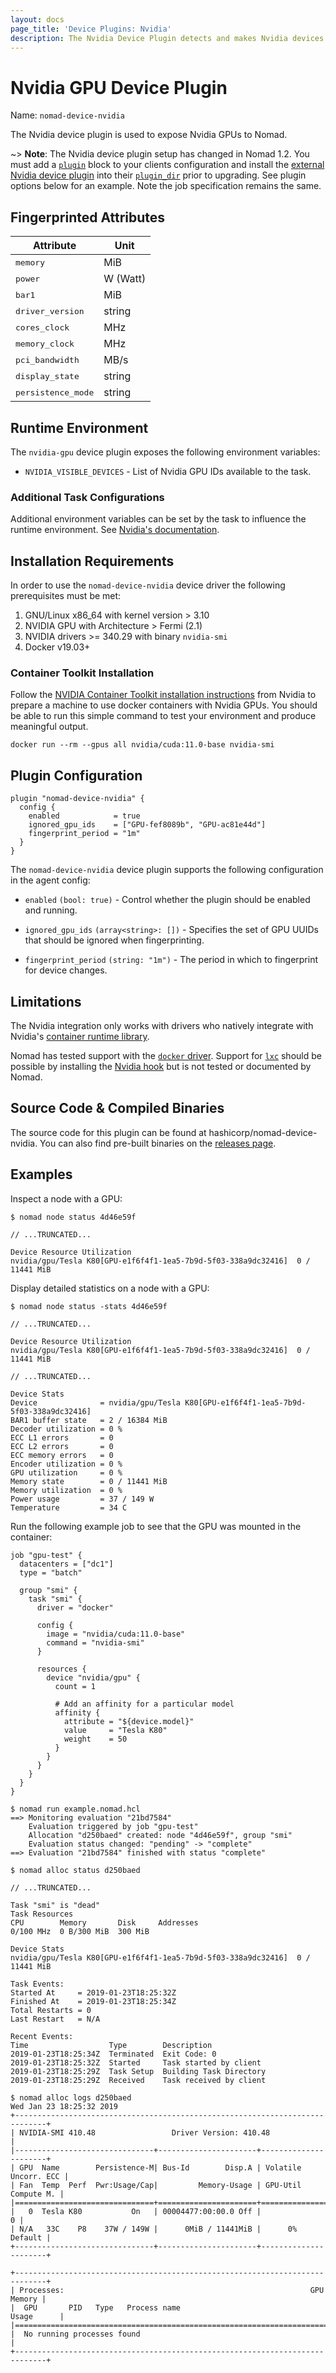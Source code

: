 ```yaml
---
layout: docs
page_title: 'Device Plugins: Nvidia'
description: The Nvidia Device Plugin detects and makes Nvidia devices available to tasks.
---
```


# Nvidia GPU Device Plugin

Name: `nomad-device-nvidia`

The Nvidia device plugin is used to expose Nvidia GPUs to Nomad.

~> **Note**: The Nvidia device plugin setup has changed in Nomad 1.2. You must
add a [`plugin`] block to your clients configuration and install the
[external Nvidia device plugin][nvidia_plugin_download] into their
[`plugin_dir`] prior to upgrading. See plugin options below for an example.
Note the job specification remains the same.

## Fingerprinted Attributes

<table>
  <thead>
    <tr>
      <th>Attribute</th>
      <th>Unit</th>
    </tr>
  </thead>
  <tbody>
    <tr>
      <td>
        <tt>memory</tt>
      </td>
      <td>MiB</td>
    </tr>
    <tr>
      <td>
        <tt>power</tt>
      </td>
      <td>W (Watt)</td>
    </tr>
    <tr>
      <td>
        <tt>bar1</tt>
      </td>
      <td>MiB</td>
    </tr>
    <tr>
      <td>
        <tt>driver_version</tt>
      </td>
      <td>string</td>
    </tr>
    <tr>
      <td>
        <tt>cores_clock</tt>
      </td>
      <td>MHz</td>
    </tr>
    <tr>
      <td>
        <tt>memory_clock</tt>
      </td>
      <td>MHz</td>
    </tr>
    <tr>
      <td>
        <tt>pci_bandwidth</tt>
      </td>
      <td>MB/s</td>
    </tr>
    <tr>
      <td>
        <tt>display_state</tt>
      </td>
      <td>string</td>
    </tr>
    <tr>
      <td>
        <tt>persistence_mode</tt>
      </td>
      <td>string</td>
    </tr>
  </tbody>
</table>

## Runtime Environment

The `nvidia-gpu` device plugin exposes the following environment variables:

- `NVIDIA_VISIBLE_DEVICES` - List of Nvidia GPU IDs available to the task.

### Additional Task Configurations

Additional environment variables can be set by the task to influence the runtime
environment. See [Nvidia's
documentation](https://github.com/NVIDIA/nvidia-container-runtime#environment-variables-oci-spec).

## Installation Requirements

In order to use the `nomad-device-nvidia` device driver the following prerequisites must be met:

1. GNU/Linux x86_64 with kernel version > 3.10
2. NVIDIA GPU with Architecture > Fermi (2.1)
3. NVIDIA drivers >= 340.29 with binary `nvidia-smi`
4. Docker v19.03+

### Container Toolkit Installation

Follow the [NVIDIA Container Toolkit installation instructions][nvidia_container_toolkit]
from Nvidia to prepare a machine to use docker containers with Nvidia GPUs. You should
be able to run this simple command to test your environment and produce meaningful
output.

```shell
docker run --rm --gpus all nvidia/cuda:11.0-base nvidia-smi
```


## Plugin Configuration

```hcl
plugin "nomad-device-nvidia" {
  config {
    enabled            = true
    ignored_gpu_ids    = ["GPU-fef8089b", "GPU-ac81e44d"]
    fingerprint_period = "1m"
  }
}
```

The `nomad-device-nvidia` device plugin supports the following configuration in the agent
config:

- `enabled` `(bool: true)` - Control whether the plugin should be enabled and running.

- `ignored_gpu_ids` `(array<string>: [])` - Specifies the set of GPU UUIDs that
  should be ignored when fingerprinting.

- `fingerprint_period` `(string: "1m")` - The period in which to fingerprint for
  device changes.

## Limitations

The Nvidia integration only works with drivers who natively integrate with
Nvidia's [container runtime
library](https://github.com/NVIDIA/libnvidia-container).

Nomad has tested support with the [`docker` driver][docker-driver]. Support for
[`lxc`][lxc-driver] should be possible by installing the [Nvidia hook][nvidia_hook]
but is not tested or documented by Nomad.

## Source Code & Compiled Binaries

The source code for this plugin can be found at hashicorp/nomad-device-nvidia. You
can also find pre-built binaries on the [releases page][nvidia_plugin_download].

## Examples

Inspect a node with a GPU:

```shell-session
$ nomad node status 4d46e59f

// ...TRUNCATED...

Device Resource Utilization
nvidia/gpu/Tesla K80[GPU-e1f6f4f1-1ea5-7b9d-5f03-338a9dc32416]  0 / 11441 MiB
```

Display detailed statistics on a node with a GPU:

```shell-session
$ nomad node status -stats 4d46e59f

// ...TRUNCATED...

Device Resource Utilization
nvidia/gpu/Tesla K80[GPU-e1f6f4f1-1ea5-7b9d-5f03-338a9dc32416]  0 / 11441 MiB

// ...TRUNCATED...

Device Stats
Device              = nvidia/gpu/Tesla K80[GPU-e1f6f4f1-1ea5-7b9d-5f03-338a9dc32416]
BAR1 buffer state   = 2 / 16384 MiB
Decoder utilization = 0 %
ECC L1 errors       = 0
ECC L2 errors       = 0
ECC memory errors   = 0
Encoder utilization = 0 %
GPU utilization     = 0 %
Memory state        = 0 / 11441 MiB
Memory utilization  = 0 %
Power usage         = 37 / 149 W
Temperature         = 34 C
```

Run the following example job to see that the GPU was mounted in the
container:

```hcl
job "gpu-test" {
  datacenters = ["dc1"]
  type = "batch"

  group "smi" {
    task "smi" {
      driver = "docker"

      config {
        image = "nvidia/cuda:11.0-base"
        command = "nvidia-smi"
      }

      resources {
        device "nvidia/gpu" {
          count = 1

          # Add an affinity for a particular model
          affinity {
            attribute = "${device.model}"
            value     = "Tesla K80"
            weight    = 50
          }
        }
      }
    }
  }
}
```

```shell-session
$ nomad run example.nomad.hcl
==> Monitoring evaluation "21bd7584"
    Evaluation triggered by job "gpu-test"
    Allocation "d250baed" created: node "4d46e59f", group "smi"
    Evaluation status changed: "pending" -> "complete"
==> Evaluation "21bd7584" finished with status "complete"

$ nomad alloc status d250baed

// ...TRUNCATED...

Task "smi" is "dead"
Task Resources
CPU        Memory       Disk     Addresses
0/100 MHz  0 B/300 MiB  300 MiB

Device Stats
nvidia/gpu/Tesla K80[GPU-e1f6f4f1-1ea5-7b9d-5f03-338a9dc32416]  0 / 11441 MiB

Task Events:
Started At     = 2019-01-23T18:25:32Z
Finished At    = 2019-01-23T18:25:34Z
Total Restarts = 0
Last Restart   = N/A

Recent Events:
Time                  Type        Description
2019-01-23T18:25:34Z  Terminated  Exit Code: 0
2019-01-23T18:25:32Z  Started     Task started by client
2019-01-23T18:25:29Z  Task Setup  Building Task Directory
2019-01-23T18:25:29Z  Received    Task received by client

$ nomad alloc logs d250baed
Wed Jan 23 18:25:32 2019
+-----------------------------------------------------------------------------+
| NVIDIA-SMI 410.48                 Driver Version: 410.48                    |
|-------------------------------+----------------------+----------------------+
| GPU  Name        Persistence-M| Bus-Id        Disp.A | Volatile Uncorr. ECC |
| Fan  Temp  Perf  Pwr:Usage/Cap|         Memory-Usage | GPU-Util  Compute M. |
|===============================+======================+======================|
|   0  Tesla K80           On   | 00004477:00:00.0 Off |                    0 |
| N/A   33C    P8    37W / 149W |      0MiB / 11441MiB |      0%      Default |
+-------------------------------+----------------------+----------------------+

+-----------------------------------------------------------------------------+
| Processes:                                                       GPU Memory |
|  GPU       PID   Type   Process name                             Usage      |
|=============================================================================|
|  No running processes found                                                 |
+-----------------------------------------------------------------------------+
```


[docker-driver]: /nomad/docs/drivers/docker 'Nomad docker Driver'
[exec-driver]: /nomad/docs/drivers/exec 'Nomad exec Driver'
[java-driver]: /nomad/docs/drivers/java 'Nomad java Driver'
[lxc-driver]: /nomad/plugins/drivers/community/lxc 'Nomad lxc Driver'
[`plugin`]: /nomad/docs/configuration/plugin
[`plugin_dir`]: /nomad/docs/configuration#plugin_dir
[nvidia_hook]: https://github.com/lxc/lxc/blob/master/hooks/nvidia
[nvidia_plugin_download]: https://releases.hashicorp.com/nomad-device-nvidia/
[nvidia_container_toolkit]: https://docs.nvidia.com/datacenter/cloud-native/container-toolkit/install-guide.html
[source]: https://github.com/hernad/nomad-device-nvidia

